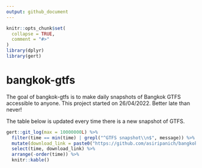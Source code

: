 ```yaml
---
output: github_document
---
```


<!-- README.md is generated from README.Rmd. Please edit that file -->

```r
knitr::opts_chunk$set(
  collapse = TRUE,
  comment = "#>"
)
library(dplyr)
library(gert)
```

# bangkok-gtfs

<!-- badges: start -->
<!-- badges: end -->

The goal of bangkok-gtfs is to make daily snapshots of Bangkok GTFS accessible to anyone. 
This project started on 26/04/2022. 
Better late than never!

The table below is updated every time there is a new snapshot of GTFS.

```r
gert::git_log(max = 10000000L) %>%
  filter(time == min(time) | grepl("^GTFS snapshot\\n$", message)) %>%
  mutate(download_link = paste0("https://github.com/asiripanich/bangkok-gtfs/tree/", commit, "/data/gtfs")) %>%
  select(time, download_link) %>%
  arrange(-order(time)) %>%
  knitr::kable()
```
